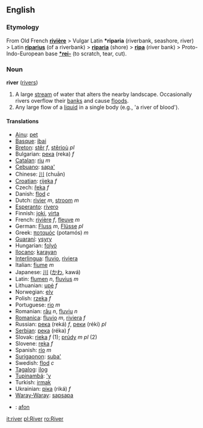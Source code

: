 ==English==
=== Etymology ===
From Old French '''[[rivière]]''' > Vulgar Latin '''*riparia''' (riverbank, seashore, river) > Latin '''[[riparius]]''' (of a riverbank) > '''[[riparia]]''' (shore) > '''[[ripa]]''' (river bank) > Proto-Indo-European base '''[[*rei-]]''' (to scratch, tear, cut).

=== Noun ===
'''river''' ([[rivers]])

#A large [[stream]] of water that alters the nearby landscape. Occasionally rivers overflow their [[bank]]s and cause [[flood]]s.
#Any large flow of a [[liquid]] in a single body (e.g., 'a river of blood').

==== Translations ====
*[[Ainu]]: [[pet#Ainu|pet]]
*[[Basque]]: [[ibai]]
*[[Breton]]: [[stêr]] ''f'', [[stêrioù]] ''pl''
*Bulgarian: [[река]] (reka) ''f''
*[[Catalan]]: [[riu]] ''m''
*[[Cebuano]]: [[sapa']]
*Chinese: [[川]] (chuān)
*[[Croatian]]: [[rijeka]] ''f''
*Czech: [[řeka]] ''f''
*Danish: [[flod]] ''c''
*Dutch: [[rivier]] ''m'', [[stroom]] ''m''
*[[Esperanto]]: [[rivero]]
*Finnish: [[joki]], [[virta]]
*French: [[rivière]] ''f'', [[fleuve]] ''m''
*German: [[Fluss]] ''m'', [[Flüsse]] ''pl''
*Greek: [[ποταμός]] (potamós) ''m''
*[[Guaraní]]: [[ysyry]]
*Hungarian: [[folyó]]
*[[Ilocano]]: [[karayan]]
*[[Interlingua]]: [[fluvio]], [[riviera]]
*Italian: [[fiume]] ''m''
*Japanese: [[川]] ([[かわ]], kawá)
*Latin: [[flumen]] ''n'', [[fluvius]] ''m''
*Lithuanian: [[upė]] ''f''
*Norwegian: [[elv]]
*Polish: [[rzeka]] ''f''
*Portuguese: [[rio]] ''m''
*Romanian: [[râu]] ''n'', [[fluviu]] ''n''
*[[Romanica]]: [[fluvio]] ''m'', [[riviera]] ''f''
*Russian: [[река]] (reká) ''f'', [[реки]] (réki) ''pl''
*[[Serbian]]: [[река]] (réka) ''f''
*Slovak: [[rieka#Slovak|rieka]] ''f'' (1); [[prúd#Slovak|prúdy]] ''m pl'' (2)
*Slovene: [[reka]] ''f''
*Spanish: [[río]] ''m''
*[[Surigaonon]]: [[suba']]
*Swedish: [[flod]] ''c''
*[[Tagalog]]: [[ilog]]
*[[Tupinambá]]: [['y]]
*Turkish: [[irmak]]
*Ukrainian: [[ріка]] (riká) ''f''
*[[Waray-Waray]]: [[sapsapa]]
*{{cy}}: [[afon]]

[[it:river]]
[[pl:River]]
[[ro:River]]